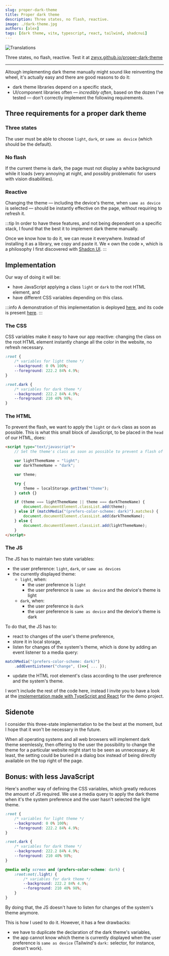 ```yaml
---
slug: proper-dark-theme
title: Proper dark theme
description: Three states, no flash, reactive.
image: ./dark-theme.jpg
authors: [alex]
tags: [dark theme, vite, typescript, react, tailwind, shadcnui]
---
```



<Image src={darkTheme} alt="Translations" />

Three states, no flash, reactive. Test it at [zwyx.github.io/proper-dark-theme](https://zwyx.github.io/proper-dark-theme)

<!--truncate-->

---

Altough implementing dark theme manually might sound like reinventing the wheel, it's actually easy and there are good reasons to do it:

- dark theme libraries depend on a specific stack,
- UI/component libraries often — _incredibly often_, based on the dozen I've tested — don't correctly implement the following requirements.

## Three requirements for a proper dark theme

### Three states

The user must be able to choose `light`, `dark`, or `same as device` (which should be the default).

### No flash

If the current theme is dark, the page must not display a white background while it loads (very annoying at night, and possibly problematic for users with vision disabilities).

### Reactive

Changing the theme — including the device's theme, when `same as device` is selected — should be instantly effective on the page, without requiring to refresh it.

:::tip
In order to have these features, and not being dependent on a specific stack, I found that the best it to implement dark theme manually.

Once we know how to do it, we can reuse it everywhere. Instead of installing it as a library, we copy and paste it. We « own the code », which is a philosophy I first discovered with [Shadcn UI](https://ui.shadcn.com/docs).
:::

## Implementation

Our way of doing it will be:

- have JavaScript applying a class `light` or `dark` to the root HTML element, and
- have different CSS variables depending on this class.

:::info
A demonstration of this implementation is deployed [here](https://zwyx.github.io/proper-dark-theme/), and its code is present [here](https://github.com/Zwyx/proper-dark-theme).
:::

### The CSS

CSS variables make it easy to have our app reactive: changing the class on the root HTML element instantly change all the color in the website, no refresh necessary.

```css
:root {
	/* variables for light theme */
	--background: 0 0% 100%;
	--foreground: 222.2 84% 4.9%;
}

:root.dark {
	/* variables for dark theme */
	--background: 222.2 84% 4.9%;
	--foreground: 210 40% 98%;
}
```

### The HTML

To prevent the flash, we want to apply the `light` or `dark` class as soon as possible. This is what this small block of JavaScript, to be placed in the `head` of our HTML, does:

```html
<script type="text/javascript">
	// Set the theme's class as soon as possible to prevent a flash of the wrong theme

	var lightThemeName = "light";
	var darkThemeName = "dark";

	var theme;

	try {
		theme = localStorage.getItem("theme");
	} catch {}

	if (theme === lightThemeName || theme === darkThemeName) {
		document.documentElement.classList.add(theme);
	} else if (matchMedia("(prefers-color-scheme: dark)").matches) {
		document.documentElement.classList.add(darkThemeName);
	} else {
		document.documentElement.classList.add(lightThemeName);
	}
</script>
```

### The JS

The JS has to maintain two state variables:

- the user preference: `light`, `dark`, or `same as devices`
- the currently displayed theme:
  - `light`, when:
    - the user preference is `light`
    - the user preference is `same as device` and the device's theme is light
  - `dark`, when:
    - the user preference is `dark`
    - the user preference is `same as device` and the device's theme is dark

To do that, the JS has to:

- react to changes of the user's theme preference,
- store it in local storage,
- listen for changes of the system's theme, which is done by adding an event listener to a media query:

```ts
matchMedia("(prefers-color-scheme: dark)")
	.addEventListener("change", ()=>{ ... });
```

- update the HTML root element's class according to the user preference and the system's theme.

I won't include the rest of the code here, instead I invite you to have a look at the [implementation made with TypeScript and React](https://github.com/Zwyx/proper-dark-theme/blob/main/src/lib/ThemeContext.tsx) for the demo project.

## Sidenote

I consider this three-state implementation to be the best at the moment, but I hope that it won't be necessary in the future.

When all operating systems and all web browsers will implement dark theme seemlessly, then offering to the user the possibility to change the theme for a particular website might start to be seen as unnecessary. At least, the setting could be buried in a dialog box instead of being directly available on the top right of the page.

## Bonus: with less JavaScript

Here's another way of defining the CSS variables, which greatly reduces the amount of JS required. We use a media query to apply the dark theme when it's the system preference and the user hasn't selected the light theme.

```css
:root {
	/* variables for light theme */
	--background: 0 0% 100%;
	--foreground: 222.2 84% 4.9%;
}

:root.dark {
	/* variables for dark theme */
	--background: 222.2 84% 4.9%;
	--foreground: 210 40% 98%;
}

@media only screen and (prefers-color-scheme: dark) {
	:root:not(.light) {
		/* variables for dark theme */
		--background: 222.2 84% 4.9%;
		--foreground: 210 40% 98%;
	}
}
```

By doing that, the JS doesn't have to listen for changes of the system's theme anymore.

This is how I used to do it. However, it has a few drawbacks:

- we have to duplicate the declaration of the dark theme's variables,
- the app cannot know which theme is currently displayed when the user preference is `same as device` (Tailwind's `dark:` selector, for instance, doesn't work).
